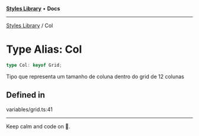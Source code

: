 
<Meta title="Libs/Styles/type-aliases/Col" />



[**Styles Library**](/?path=/docs/libs-styles-overview--page) • **Docs**

***

[Styles Library](/?path=/docs/libs-styles-overview--page) / Col

# Type Alias: Col

```ts
type Col: keyof Grid;
```

Tipo que representa um tamanho de coluna dentro do grid de 12 colunas

## Defined in

variables/grid.ts:41


***

Keep calm and code on 🤘.